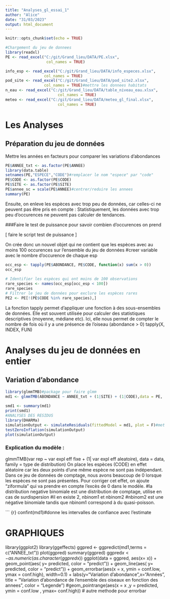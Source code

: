 ```yaml
---
title: "Analyses_gl_essai_1"
author: "Alice"
date: "31/03/2023"
output: html_document
---
```


```r
knitr::opts_chunk$set(echo = TRUE)

#Chargement du jeu de donnees
library(readxl)
PE <- read_excel("C:/git/Grand_lieu/DATA/PE.xlsx",
                  col_names = TRUE)

info_esp <- read_excel("C:/git/Grand_lieu/DATA/info_especes.xlsx",
                 col_names = TRUE)
pod_site <- read_excel("C:/git/Grand_lieu/DATA/pod_site2.xlsx",
                 col_names = TRUE)#mettre les donnees habitats 
n_eau <- read_excel("C:/git/Grand_lieu/DATA/table_niveau_eau.xlsx",
                       col_names = TRUE)
meteo <- read_excel("C:/git/Grand_lieu/DATA/meteo_gl_final.xlsx",
                       col_names = TRUE)

```

# Les Analyses

## Préparation du jeu de données

Mettre les années en facteurs pour comparer les variations d'abondances

```r

PE$ANNEE_txt <- as.factor(PE$ANNEE)
library(data.table)
setnames(PE,"ESPECE","CODE")#remplacer le nom "espece" par "code"
PE$CODE <- as.factor(PE$CODE)
PE$SITE <- as.factor(PE$SITE)
PE$annee_sc = scale(PE$ANNEE)#centrer/reduire les annees
summary(PE)

```

Ensuite, on enleve les espèces avec trop peu de données, car celles-ci ne peuvent pas être pris en compte : Statistiquement, les données avec trop peu d'occurences ne peuvent pas calculer de tendances.

\#\#\#Faire le test de puissance pour savoir combien d'occurences on prend

[ faire le script test de puissance ]

On crée donc un nouvel objet qui ne contient que les espèces avec au moins 100 occurences sur l'ensemble du jeu de données \#creer variable avec le nombre d'occurence de chaque esp

```r

occ_esp <- tapply(PE$ABONDANCE, PE$CODE, function(x) sum(x > 0))
occ_esp
 
# Identifier les espèces qui ont moins de 100 observations 
rare_species <- names(occ_esp[occ_esp < 100])
rare_species
# Filtrer le jeu de données pour exclure les espèces rares
PE2 <- PE[!(PE$CODE %in% rare_species),]
```

La fonction tapply permet d'appliquer une fonction à des sous-ensembles de données. Elle est souvent utilisée pour calculer des statistiques descriptives (moyenne, médiane etc). Ici, elle nous permet de compter le nombre de fois où il y a une présence de l'oiseau (abondance \> 0) tapply(X, INDEX, FUN)

# Analyses du jeu de données en entier

## Variation d'abondance

```r


library(glmmTMB)#package pour faire glmm
md1 <- glmmTMB(ABONDANCE ~ ANNEE_txt + (1|SITE) + (1|CODE),data = PE,  family = nbinom2, ziformula = ~1)
 
smd1 <- summary(md1)
print(smd1)
#ANALYSES DES RESIDUS
library(DHARMa)
simulationOutput <- simulateResiduals(fittedModel = md1, plot = F)#met du temps 
testZeroInflation(simulationOutput)
plot(simulationOutput)

```

### Explication du modèle :

glmmTMB(var rep \~ var expl eff fixe + (1\| var expl eff aleatoire), data = data, family = type de distribution) 
On place les espèces (CODE) en effet aléatoire car les deux points d'une même espèce ne sont pas indépendant. Dans ce jeu de données de comptage, nous avons beaucoup de 0 lorsque les espèces ne sont pas présentes. Pour corriger cet effet, on ajoute "ziformula" qui va prendre en compte l'excès de 0 dans le modèle. \#la distribution negative binomiale est une distribution de comptage, utilise en cas de surdispersion \#il en existe 2, nbinom1 et nbinom2 \#nbinom2 est une négative binomiale tandis que nbinom1 correspond à du quasi-poisson. 

\`\`\` {r} confint(md1)\#donne les intervalles de confiance avec l'estimate

# GRAPHIQUES

library(ggplot2) library(ggeffects) ggpred \<- ggpredict(md1,terms = c("ANNEE_txt")) plot(ggpred) summary(ggpred) ggpred$x <- as.numeric(as.character(ggpred$x)) ggplot(data = ggpred, aes(x= x)) + geom_point(aes( y= predicted, color = "predict")) + geom_line(aes( y= predicted, color = "predict")) + geom_errorbar(aes(x = x, ymin = conf.low, ymax = conf.high), width=0.1) + labs(y="Variation d'abondance",x="Années", title = "Variation d'abondance de l'ensemble des oiseaux en fonction des annees", color = "Legende") \#geom_pointrange(aes(x = x ,y = predicted, ymin = conf.low , ymax= conf.high)) \# autre methode pour errorbar

